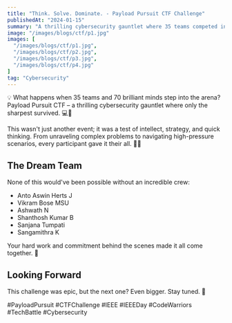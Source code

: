 ```yaml
---
title: "Think. Solve. Dominate. - Payload Pursuit CTF Challenge"
publishedAt: "2024-01-15"
summary: "A thrilling cybersecurity gauntlet where 35 teams competed in the Payload Pursuit CTF challenge"
image: "/images/blogs/ctf/p1.jpg"
images: [
  "/images/blogs/ctf/p1.jpg",
  "/images/blogs/ctf/p2.jpg",
  "/images/blogs/ctf/p3.jpg",
  "/images/blogs/ctf/p4.jpg"
]
tag: "Cybersecurity"
---
```


💡 What happens when 35 teams and 70 brilliant minds step into the arena? Payload Pursuit CTF – a thrilling cybersecurity gauntlet where only the sharpest survived. 💻🔐

This wasn't just another event; it was a test of intellect, strategy, and quick thinking. From unraveling complex problems to navigating high-pressure scenarios, every participant gave it their all. 🧠🔥

## The Dream Team
None of this would've been possible without an incredible crew:
- Anto Aswin Herts J
- Vikram Bose MSU
- Ashwath N
- Shanthosh Kumar B
- Sanjana Tumpati
- Sangamithra K

Your hard work and commitment behind the scenes made it all come together. 🙌

## Looking Forward
This challenge was epic, but the next one? Even bigger. Stay tuned. 🚀

#PayloadPursuit #CTFChallenge #IEEE #IEEEDay #CodeWarriors #TechBattle #Cybersecurity